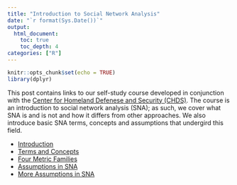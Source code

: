 ```yaml
---
title: "Introduction to Social Network Analysis"
date: "`r format(Sys.Date())`"
output: 
  html_document:
    toc: true
    toc_depth: 4
categories: ["R"]
---
```


```r
knitr::opts_chunk$set(echo = TRUE)
library(dplyr)
```

This post contains links to our self-study course developed in conjunction with the [Center for Homeland Defenese and Security (CHDS)](https://www.chds.us). The course is an introduction to social network analysis (SNA); as such, we cover what SNA is and is not and how it differs from other approaches. We also introduce basic SNA terms, concepts and assumptions that undergird this field.

  - [Introduction](https://nps01-my.sharepoint.com/:v:/g/personal/cjcallag_nps_edu/ESwYJSyCtUhMg4T8tLNdKP0Bt3ZOvmhq6HqoqDFZTI6bUA?e=lnQshi)
  - [Terms and Concepts](https://nps01-my.sharepoint.com/:v:/g/personal/cjcallag_nps_edu/EZK7tGmci-1Pp30G1rk8N7sBA060rhUVN4Lo9lBH8z5lHQ?e=VVOiOD)
  - [Four Metric Families](https://nps01-my.sharepoint.com/:v:/g/personal/cjcallag_nps_edu/EdYx6ilnHTBBjPnkddv6ONwBaaajHrAOZEq6u7Ro7QmeBA?e=rnfMog)
  - [Assumptions in SNA](https://nps01-my.sharepoint.com/:v:/g/personal/cjcallag_nps_edu/Ee43wqBglwNLkoR0Em3OM-ABCPPU2M0r41xHmr9Ug65Kkw?e=hv9Wft)
  - [More Assumptions in SNA](https://nps01-my.sharepoint.com/:v:/g/personal/cjcallag_nps_edu/EWrTJueQD9JEjE-cXOlM9HoBV_G02ZBM7PQgaoxetv3B5A?e=IovQWI)